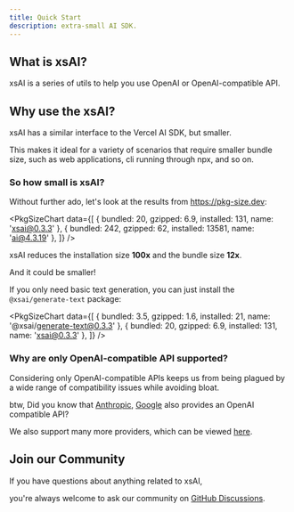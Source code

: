 ```yaml
---
title: Quick Start
description: extra-small AI SDK.
---
```



## What is xsAI?

xsAI is a series of utils to help you use OpenAI or OpenAI-compatible API.

## Why use the xsAI?

xsAI has a similar interface to the Vercel AI SDK, but smaller.

This makes it ideal for a variety of scenarios that require smaller bundle size, such as web applications, cli running through npx, and so on.

### So how small is xsAI?

Without further ado, let's look at the results from https://pkg-size.dev:

<PkgSizeChart data={[
  { bundled: 20, gzipped: 6.9, installed: 131, name: 'xsai@0.3.3' },
  { bundled: 242, gzipped: 62, installed: 13581, name: 'ai@4.3.19' },
]} />

xsAI reduces the installation size **100x** and the bundle size **12x**.

And it could be smaller!

If you only need basic text generation, you can just install the `@xsai/generate-text` package:

<PkgSizeChart data={[
  { bundled: 3.5, gzipped: 1.6, installed: 21, name: '@xsai/generate-text@0.3.3' },
  { bundled: 20, gzipped: 6.9, installed: 131, name: 'xsai@0.3.3' },
]} />

### Why are only OpenAI-compatible API supported?

Considering only OpenAI-compatible APIs keeps us from being plagued by a wide range of compatibility issues while avoiding bloat.

btw, Did you know that [Anthropic](https://docs.anthropic.com/en/api/openai-sdk), [Google](https://ai.google.dev/gemini-api/docs/openai) also provides an OpenAI compatible API?

We also support many more providers, which can be viewed [here](https://github.com/moeru-ai/xsai/tree/main/packages-ext/providers-cloud/src/providers).

## Join our Community

If you have questions about anything related to xsAI,

you're always welcome to ask our community on [GitHub Discussions](https://github.com/moeru-ai/xsai/discussions).
